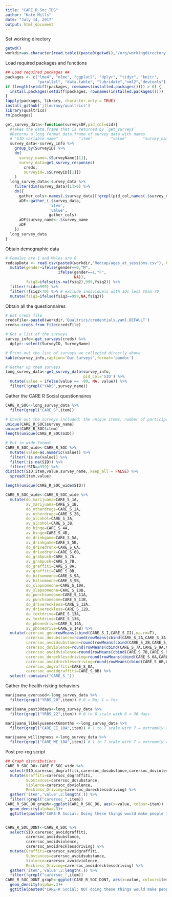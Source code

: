 ```yaml
---
title: "CARE_R_Soc_TDS"
author: "Kate Mills"
date: "July 14, 2017"
output: html_document
---
```


Set working directory
```r
getwd()
workdir=as.character(read.table((paste0(getwd(),"/org/workingdirectory.txt")))[[1]])
```

Load required packages and functions
```r
## Load required packages ##
packages <- c("lme4", "nlme", "ggplot2", "dplyr", "tidyr", "knitr",
              "parallel", "data.table", "lubridate","xml2","devtools")
if (length(setdiff(packages, rownames(installed.packages()))) > 0) {
  install.packages(setdiff(packages, rownames(installed.packages())))  
}
lapply(packages, library, character.only = TRUE)
install_github('jflournoy/qualtrics')
library(qualtrics)
rm(packages)

get_survey_data<-function(surveysDF,pid_col=sid){
  #Takes the data.frame that is returned by `get_surveys`
  #Returns a long format data.frame of survey data with names
  # "SID variable name"         "item"        "value"       "survey_name"
  survey_data<-survey_info %>% 
    group_by(SurveyID) %>%
    do(
      survey_name=.$SurveyName[[1]],
      survey_data=get_survey_responses(
        creds,
        surveyid=.$SurveyID[[1]])
    )
  long_survey_data<-survey_data %>% 
    filter(dim(survey_data)[1]>0) %>%
    do({
      gather_cols<-names(.$survey_data)[!grepl(pid_col,names(.$survey_data))]
      aDF<-gather_(.$survey_data,
                   'item',
                   'value',
                   gather_cols)
      aDF$survey_name<-.$survey_name
      aDF
    })
  long_survey_data
}

```

Obtain demographic data
```r
# Females are 1 and Males are 0
redcapData <- read.csv(paste0(workdir,"Redcap/ages_at_sessions.csv"), header = TRUE, stringsAsFactors = FALSE) %>%
  mutate(gender=ifelse(gender==0,"M",
                       ifelse(gender==1,"F",
                              NA)),
         fsiq2=ifelse(is.na(fsiq2),999,fsiq2)) %>%
  filter(!sid==999) %>%
  filter(!fsiq2<70) %>% # exclude individuals with IQs less than 70
  mutate(fsiq2=ifelse(fsiq2==999,NA,fsiq2))
```

Obtain all the questionnaires
```r
# Get creds file
credsFile<-paste0(workdir,'Qualtrics/credentials.yaml.DEFAULT')
creds<-creds_from_file(credsFile)

# Get a list of the surveys
survey_info<-get_surveys(creds) %>% 
  dplyr::select(SurveyID, SurveyName)

# Print out the list of surveys we collected directly above
kable(survey_info,caption='Our Surveys',format='pandoc')

# Gather up them surveys
long_survey_data<-get_survey_data(survey_info,
                                  pid_col='SID') %>% 
  mutate(value = ifelse(value == -99, NA, value)) %>%
  filter(!grepl("YADS",survey_name))
```

Gather the CARE R Social questionnaires
```r
CARE_R_SOC<-long_survey_data %>%
  filter(grepl("CARE_S",item))

# Check out the surveys included; the unique items; number of participants
unique(CARE_R_SOC$survey_name)
unique(CARE_R_SOC$item)
length(unique(CARE_R_SOC$SID))

# Put in wide format
CARE_R_SOC_wide<-CARE_R_SOC %>%
  mutate(value=as.numeric(value)) %>% 
  filter(!is.na(value)) %>%
  filter(!is.na(SID)) %>%
  filter(!SID==999) %>%
distinct(SID,item,value,survey_name,.keep_all = FALSE) %>% 
  spread(item,value)

length(unique(CARE_R_SOC_wide$SID))

CARE_R_SOC_wide<-CARE_R_SOC_wide %>%
  mutate(do_marijuana=CARE_S_1A,
         av_marijuana=CARE_S_1B,
         do_otherdrugs=CARE_S_2A,
         av_otherdrugs=CARE_S_2B,
         do_alcohol=CARE_S_3A,
         av_alcohol=CARE_S_3B,
         do_binge=CARE_S_4A,
         av_binge=CARE_S_4B,
         do_drinkgame=CARE_S_5A,
         av_drinkgame=CARE_S_5B,
         do_drivedrunk=CARE_S_6A,
         av_drivedrunk=CARE_S_6B,
         do_grabpush=CARE_S_7A,
         av_grabpush=CARE_S_7B,
         do_graffiti=CARE_S_8A,
         av_graffiti=CARE_S_8B,
         do_hitsomeone=CARE_S_9A,
         av_hitsomeone=CARE_S_9B,
         do_slapsomeone=CARE_S_10A,
         av_slapsomeone=CARE_S_10B,
         do_punchsomeone=CARE_S_11A,
         av_punchsomeone=CARE_S_11B,
         do_drivereckless=CARE_S_12A,
         av_drivereckless=CARE_S_12B,
         do_textdrive=CARE_S_13A,
         av_textdrive=CARE_S_13B,
         do_phonedrive=CARE_S_14A,
         av_phonedrive=CARE_S_14B) %>%
  mutate(carersoc_gen=rowMeans(cbind(CARE_S_I,CARE_S_II),na.rm=T),
         carersoc_dosubstance=round(rowMeans(cbind(CARE_S_2A,CARE_S_3A,CARE_S_4A,CARE_S_5A),na.rm=T),2),
         carersoc_avoidsubstance=round(rowMeans(cbind(CARE_S_2B,CARE_S_3B,CARE_S_4B,CARE_S_5B),na.rm=T),2),
         carersoc_doviolence=round(rowMeans(cbind(CARE_S_7A,CARE_S_9A,CARE_S_10A,CARE_S_11A),na.rm=T),2),
         carersoc_avoidviolence=round(rowMeans(cbind(CARE_S_7B,CARE_S_9B,CARE_S_10B,CARE_S_11B),na.rm=T),2),
         carersoc_dorecklessdriving=round(rowMeans(cbind(CARE_S_6A,CARE_S_12A,CARE_S_13A,CARE_S_14A),na.rm=T),2),
         carersoc_avoidrecklessdriving=round(rowMeans(cbind(CARE_S_6B,CARE_S_12B,CARE_S_13B,CARE_S_14B),na.rm=T),2),
         carersoc_dograffiti=CARE_S_8A,
         carersoc_avoidgraffiti=CARE_S_8B) %>%
  select(-contains("CARE_S_"))
```

Gather the health risking behaviors
```r
marijuana_everused<-long_survey_data %>%
  filter(grepl("YRBS_20",item)) # 0 = No; 1 = Yes

marijuana_past30days<-long_survey_data %>%
  filter(grepl("YRBS_22",item)) # 0 to 6 scale with 6 = 30 days

marijuana_likelyusenext6months <-long_survey_data %>%
  filter(grepl("CARE_EI_10A",item)) # 1 to 7 scale with 7 = extremely likely

marijuana_willingness <-long_survey_data %>%
  filter(grepl("CARE_WE_10A",item)) # 1 to 7 scale with 7 = extremely willing
```

Post pre-reg script 
```r

## Graph distributions
CARE_R_SOC_DO<-CARE_R_SOC_wide %>%
  select(SID,carersoc_dograffiti,carersoc_dosubstance,carersoc_doviolence,carersoc_dorecklessdriving) %>%
  mutate(Graffiti=carersoc_dograffiti,
         Substances=carersoc_dosubstance,
         Violence=carersoc_doviolence,
         Reckless_Driving=carersoc_dorecklessdriving) %>%
  gather('item','value',2:length(.)) %>%
  filter(!grepl("carersoc_",item))
CARE_R_SOC_DO_graph<-ggplot(CARE_R_SOC_DO, aes(x=value, colour=item)) +
  geom_density(alpha=.3)+
  ggtitle(paste0("CARE-R Social: Doing these things would make people 1: like me a lot less to 5: like me a lot more. N= ",length(unique(CARE_R_SOC_DO$SID))," participants"))


CARE_R_SOC_DONT<-CARE_R_SOC %>%
  select(SID,carersoc_avoidgraffiti,
         carersoc_avoidsubstance,
         carersoc_avoidviolence,
         carersoc_avoidrecklessdriving) %>%
  mutate(Graffiti=carersoc_avoidgraffiti,
         Substances=carersoc_avoidsubstance,
         Violence=carersoc_avoidviolence,
         Reckless_Driving=carersoc_avoidrecklessdriving) %>%
  gather('item','value',2:length(.)) %>%
  filter(!grepl("carersoc_",item))
CARE_R_SOC_DONT_graph<-ggplot(CARE_R_SOC_DONT, aes(x=value, colour=item)) +
  geom_density(alpha=.3)+
  ggtitle(paste0("CARE-R Social: NOT doing these things would make people 1: like me a lot less to 5: like me a lot more. N= ",length(unique(CARE_R_SOC_DONT$SID))," participants"))


```
